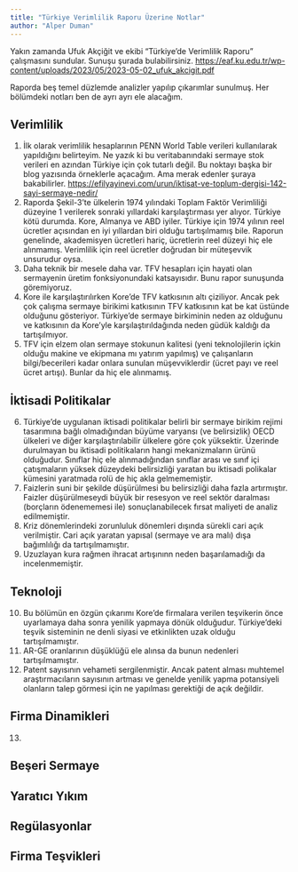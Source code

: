 ```yaml
---
title: "Türkiye Verimlilik Raporu Üzerine Notlar"
author: "Alper Duman"
---
```


Yakın zamanda Ufuk Akçiğit ve ekibi "Türkiye'de Verimlilik Raporu" çalışmasını sundular. Sunuşu şurada bulabilirsiniz. <https://eaf.ku.edu.tr/wp-content/uploads/2023/05/2023-05-02_ufuk_akcigit.pdf>

Raporda beş temel düzlemde analizler yapılıp çıkarımlar sunulmuş. Her bölümdeki notları ben de ayrı ayrı ele alacağım.

## Verimlilik

1.  İlk olarak verimlilik hesaplarının PENN World Table verileri kullanılarak yapıldığını belirteyim. Ne yazık ki bu veritabanındaki sermaye stok verileri en azından Türkiye için çok tutarlı değil. Bu noktayı başka bir blog yazısında örneklerle açacağım. Ama merak edenler şuraya bakabilirler. <https://efilyayinevi.com/urun/iktisat-ve-toplum-dergisi-142-sayi-sermaye-nedir/>
2.  Raporda Şekil-3'te ülkelerin 1974 yılındaki Toplam Faktör Verimliliği düzeyine 1 verilerek sonraki yıllardaki karşılaştırması yer alıyor. Türkiye kötü durumda. Kore, Almanya ve ABD iyiler. Türkiye için 1974 yılının reel ücretler açısından en iyi yıllardan biri olduğu tartışılmamış bile. Raporun genelinde, akademisyen ücretleri hariç, ücretlerin reel düzeyi hiç ele alınmamış. Verimlilik için reel ücretler doğrudan bir müteşevvik unsurudur oysa.
3.  Daha teknik bir mesele daha var. TFV hesapları için hayati olan sermayenin üretim fonksiyonundaki katsayısıdır. Bunu rapor sunuşunda göremiyoruz.
4.  Kore ile karşılaştırılırken Kore'de TFV katkısının altı çiziliyor. Ancak pek çok çalışma sermaye birikimi katkısının TFV katkısının kat be kat üstünde olduğunu gösteriyor. Türkiye'de sermaye birkiminin neden az olduğunu ve katkısının da Kore'yle karşılaştırıldağında neden güdük kaldığı da tartışılmıyor.
5.  TFV için elzem olan sermaye stokunun kalitesi (yeni teknolojilerin içkin olduğu makine ve ekipmana mı yatırım yapılmış) ve çalışanların bilgi/becerileri kadar onlara sunulan müşevviklerdir (ücret payı ve reel ücret artışı). Bunlar da hiç ele alınmamış.

## İktisadi Politikalar

6.  Türkiye'de uygulanan iktisadi politikalar belirli bir sermaye birikim rejimi tasarımına bağlı olmadığından büyüme varyansı (ve belirsizlik) OECD ülkeleri ve diğer karşılaştırılabilir ülkelere göre çok yüksektir. Üzerinde durulmayan bu iktisadi politikaların hangi mekanizmaların ürünü olduğudur. Sınıflar hiç ele alınmadığından sınıflar arası ve sınıf içi çatışmaların yüksek düzeydeki belirsizliği yaratan bu iktisadi polikalar kümesini yaratmada rolü de hiç akla gelmememiştir.
7.  Faizlerin suni bir şekilde düşürülmesi bu belirsizliği daha fazla artırmıştır. Faizler düşürülmeseydi büyük bir resesyon ve reel sektör daralması (borçların ödenememesi ile) sonuçlanabilecek fırsat maliyeti de analiz edilmemiştir.
8.  Kriz dönemlerindeki zorunluluk dönemleri dışında sürekli cari açık verilmiştir. Cari açık yaratan yapısal (sermaye ve ara malı) dışa bağımlılığı da tartışılmamıştır.
9.  Uzuzlayan kura rağmen ihracat artışınınn neden başarılamadığı da incelenmemiştir.

## Teknoloji

10. Bu bölümün en özgün çıkarımı Kore'de firmalara verilen teşvikerin önce uyarlamaya daha sonra yenilik yapmaya dönük olduğudur. Türkiye'deki teşvik sisteminin ne denli siyasi ve etkinlikten uzak olduğu tartışılmamıştır.
11. AR-GE oranlarının düşüklüğü ele alınsa da bunun nedenleri tartışılmamıştır.
12. Patent sayısının vehameti sergilenmiştir. Ancak patent alması muhtemel araştırmacıların sayısının artması ve genelde yenilik yapma potansiyeli olanların talep görmesi için ne yapılması gerektiği de açık değildir.

## Firma Dinamikleri

13. 

## Beşeri Sermaye

## Yaratıcı Yıkım

## Regülasyonlar

## Firma Teşvikleri
